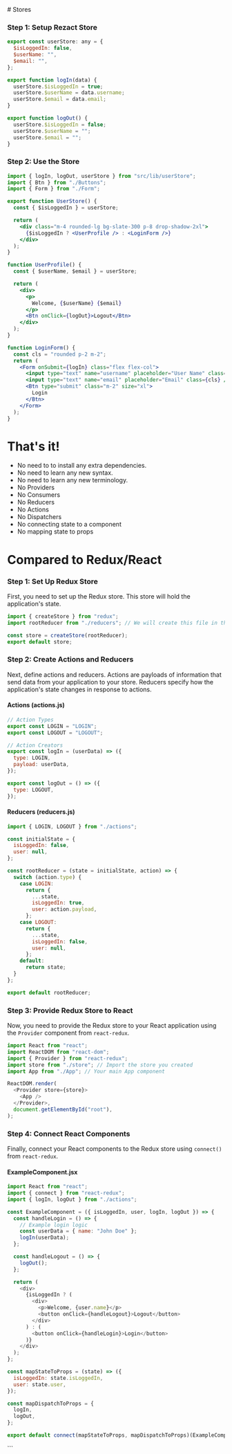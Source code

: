 

<div class="mdx max-w-3xl  mb-48">
# Stores

### Step 1: Setup Rezact Store

```javascript
export const userStore: any = {
  $isLoggedIn: false,
  $userName: "",
  $email: "",
};

export function logIn(data) {
  userStore.$isLoggedIn = true;
  userStore.$userName = data.username;
  userStore.$email = data.email;
}

export function logOut() {
  userStore.$isLoggedIn = false;
  userStore.$userName = "";
  userStore.$email = "";
}
```

### Step 2: Use the Store

```jsx
import { logIn, logOut, userStore } from "src/lib/userStore";
import { Btn } from "./Buttons";
import { Form } from "./Form";

export function UserStore() {
  const { $isLoggedIn } = userStore;

  return (
    <div class="m-4 rounded-lg bg-slate-300 p-8 drop-shadow-2xl">
      {$isLoggedIn ? <UserProfile /> : <LoginForm />}
    </div>
  );
}

function UserProfile() {
  const { $userName, $email } = userStore;

  return (
    <div>
      <p>
        Welcome, {$userName} {$email}
      </p>
      <Btn onClick={logOut}>Logout</Btn>
    </div>
  );
}

function LoginForm() {
  const cls = "rounded p-2 m-2";
  return (
    <Form onSubmit={logIn} class="flex flex-col">
      <input type="text" name="username" placeholder="User Name" class={cls} />
      <input type="text" name="email" placeholder="Email" class={cls} />
      <Btn type="submit" class="m-2" size="xl">
        Login
      </Btn>
    </Form>
  );
}
```

<UserStore />

# That's it!

- No need to to install any extra dependencies.
- No need to learn any new syntax.
- No need to learn any new terminology.
- No Providers
- No Consumers
- No Reducers
- No Actions
- No Dispatchers
- No connecting state to a component
- No mapping state to props

</div>

<div class="mdx max-w-3xl bg-red-300 p-4 rounded-lg">

# Compared to Redux/React

### Step 1: Set Up Redux Store

First, you need to set up the Redux store. This store will hold the application's state.

```javascript
import { createStore } from "redux";
import rootReducer from "./reducers"; // We will create this file in the next step

const store = createStore(rootReducer);
export default store;
```

### Step 2: Create Actions and Reducers

Next, define actions and reducers. Actions are payloads of information that send data from your application to your store. Reducers specify how the application's state changes in response to actions.

#### Actions (actions.js)

```javascript
// Action Types
export const LOGIN = "LOGIN";
export const LOGOUT = "LOGOUT";

// Action Creators
export const logIn = (userData) => ({
  type: LOGIN,
  payload: userData,
});

export const logOut = () => ({
  type: LOGOUT,
});
```

#### Reducers (reducers.js)

```javascript
import { LOGIN, LOGOUT } from "./actions";

const initialState = {
  isLoggedIn: false,
  user: null,
};

const rootReducer = (state = initialState, action) => {
  switch (action.type) {
    case LOGIN:
      return {
        ...state,
        isLoggedIn: true,
        user: action.payload,
      };
    case LOGOUT:
      return {
        ...state,
        isLoggedIn: false,
        user: null,
      };
    default:
      return state;
  }
};

export default rootReducer;
```

### Step 3: Provide Redux Store to React

Now, you need to provide the Redux store to your React application using the `Provider` component from `react-redux`.

```javascript
import React from "react";
import ReactDOM from "react-dom";
import { Provider } from "react-redux";
import store from "./store"; // Import the store you created
import App from "./App"; // Your main App component

ReactDOM.render(
  <Provider store={store}>
    <App />
  </Provider>,
  document.getElementById("root"),
);
```

### Step 4: Connect React Components

Finally, connect your React components to the Redux store using `connect()` from `react-redux`.

#### ExampleComponent.jsx

```javascript
import React from "react";
import { connect } from "react-redux";
import { logIn, logOut } from "./actions";

const ExampleComponent = ({ isLoggedIn, user, logIn, logOut }) => {
  const handleLogin = () => {
    // Example login logic
    const userData = { name: "John Doe" };
    logIn(userData);
  };

  const handleLogout = () => {
    logOut();
  };

  return (
    <div>
      {isLoggedIn ? (
        <div>
          <p>Welcome, {user.name}</p>
          <button onClick={handleLogout}>Logout</button>
        </div>
      ) : (
        <button onClick={handleLogin}>Login</button>
      )}
    </div>
  );
};

const mapStateToProps = (state) => ({
  isLoggedIn: state.isLoggedIn,
  user: state.user,
});

const mapDispatchToProps = {
  logIn,
  logOut,
};

export default connect(mapStateToProps, mapDispatchToProps)(ExampleComponent);
```

</div>
```
